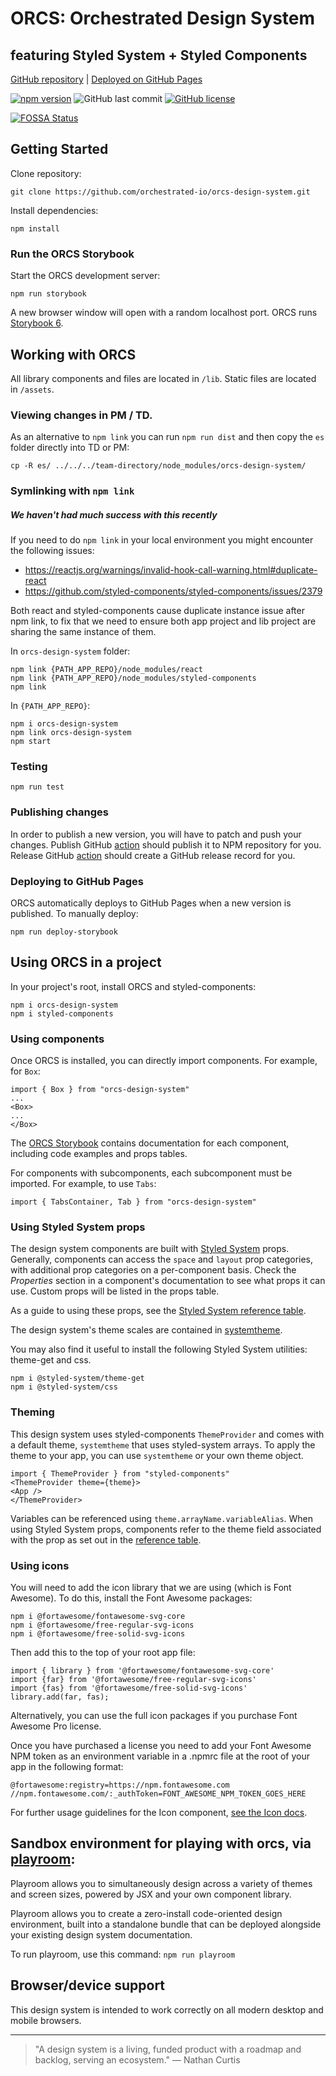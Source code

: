 
<Meta title="Intro" />

# ORCS: Orchestrated Design System

## featuring Styled System + Styled Components

[GitHub repository](https://github.com/orchestrated-io/orcs-design-system) | [Deployed on GitHub Pages](https://orchestrated-io.github.io/orcs-design-system/)

[![npm version](https://badge.fury.io/js/orcs-design-system.svg)](https://badge.fury.io/js/orcs-design-system) ![GitHub last commit](https://img.shields.io/github/last-commit/orchestrated-io/orcs-design-system) [![GitHub license](https://img.shields.io/github/license/orchestrated-io/orcs-design-system.svg)](https://github.com/orchestrated-io/orcs-design-system/blob/master/LICENSE)

[![FOSSA Status](https://app.fossa.io/api/projects/git%2Bgithub.com%2Forchestrated-io%2Forcs-design-system.svg?type=large)](https://app.fossa.io/projects/git%2Bgithub.com%2Forchestrated-io%2Forcs-design-system?ref=badge_large)

## Getting Started

Clone repository:

```
git clone https://github.com/orchestrated-io/orcs-design-system.git
```

Install dependencies:

```
npm install
```

### Run the ORCS Storybook

Start the ORCS development server:

```
npm run storybook
```

A new browser window will open with a random localhost port. ORCS runs [Storybook 6](https://github.com/storybookjs/storybook/releases).

## Working with ORCS

All library components and files are located in `/lib`. Static files are located in `/assets`.

### Viewing changes in PM / TD.

As an alternative to `npm link` you can run `npm run dist` and then copy the `es` folder directly into TD or PM:

`cp -R es/ ../../../team-directory/node_modules/orcs-design-system/`

### Symlinking with `npm link`

##### We haven't had much success with this recently

If you need to do `npm link` in your local environment you might encounter the following issues:

- https://reactjs.org/warnings/invalid-hook-call-warning.html#duplicate-react
- https://github.com/styled-components/styled-components/issues/2379

Both react and styled-components cause duplicate instance issue after npm link, to fix that we need to ensure both app project and lib project are sharing the same instance of them.

In `orcs-design-system` folder:

```
npm link {PATH_APP_REPO}/node_modules/react
npm link {PATH_APP_REPO}/node_modules/styled-components
npm link
```

In `{PATH_APP_REPO}`:

```
npm i orcs-design-system
npm link orcs-design-system
npm start
```

### Testing

```
npm run test
```

### Publishing changes

In order to publish a new version, you will have to patch and push your changes.
Publish GitHub [action](https://github.com/marketplace/actions/npm-publish) should publish it to NPM repository for you.
Release GitHub [action](https://github.com/marketplace/actions/create-a-release) should create a GitHub release record for you.

### Deploying to GitHub Pages

ORCS automatically deploys to GitHub Pages when a new version is published. To manually deploy:

```
npm run deploy-storybook
```

## Using ORCS in a project

In your project's root, install ORCS and styled-components:

```
npm i orcs-design-system
npm i styled-components
```

### Using components

Once ORCS is installed, you can directly import components. For example, for `Box`:

```
import { Box } from "orcs-design-system"
...
<Box>
...
</Box>
```

The [ORCS Storybook](https://orchestrated-io.github.io/orcs-design-system) contains documentation for each component, including code examples and props tables.

For components with subcomponents, each subcomponent must be imported. For example, to use `Tabs`:

```
import { TabsContainer, Tab } from "orcs-design-system"
```

### Using Styled System props

The design system components are built with [Styled System](https://styled-system.com/) props. Generally, components can access the `space` and `layout` prop categories, with additional prop categories on a per-component basis. Check the _Properties_ section in a component's documentation to see what props it can use. Custom props will be listed in the props table.

As a guide to using these props, see the [Styled System reference table](https://styled-system.com/table).

The design system's theme scales are contained in [systemtheme](https://github.com/orchestrated-io/orcs-design-system/blob/master/packages/orcs-design-system/lib/systemtheme.js).

You may also find it useful to install the following Styled System utilities: theme-get and css.

```
npm i @styled-system/theme-get
npm i @styled-system/css
```

### Theming

This design system uses styled-components `ThemeProvider` and comes with a default theme, `systemtheme` that uses styled-system arrays. To apply the theme to your app, you can use `systemtheme` or your own theme object.

```
import { ThemeProvider } from "styled-components"
<ThemeProvider theme={theme}>
<App />
</ThemeProvider>
```

Variables can be referenced using `theme.arrayName.variableAlias`. When using Styled System props, components refer to the theme field associated with the prop as set out in the [reference table](https://styled-system.com/table).

### Using icons

You will need to add the icon library that we are using (which is Font Awesome). To do this, install the Font Awesome packages:

```
npm i @fortawesome/fontawesome-svg-core
npm i @fortawesome/free-regular-svg-icons
npm i @fortawesome/free-solid-svg-icons
```

Then add this to the top of your root app file:

```
import { library } from '@fortawesome/fontawesome-svg-core'
import {far} from '@fortawesome/free-regular-svg-icons'
import {fas} from '@fortawesome/free-solid-svg-icons'
library.add(far, fas);
```

Alternatively, you can use the full icon packages if you purchase Font Awesome Pro license.

Once you have purchased a license you need to add your Font Awesome NPM token as an environment variable in a .npmrc file at the root of your app in the following format:

```
@fortawesome:registry=https://npm.fontawesome.com
//npm.fontawesome.com/:_authToken=FONT_AWESOME_NPM_TOKEN_GOES_HERE
```

For further usage guidelines for the Icon component, [see the Icon docs](http://localhost:55322/?path=/docs/components-icon--default-icon).

## Sandbox environment for playing with orcs, via [playroom](https://github.com/seek-oss/playroom):

Playroom allows you to simultaneously design across a variety of themes and screen sizes, powered by JSX and your own component library.

Playroom allows you to create a zero-install code-oriented design environment, built into a standalone bundle that can be deployed alongside your existing design system documentation.

To run playroom, use this command: `npm run playroom`

## Browser/device support

This design system is intended to work correctly on all modern desktop and mobile browsers.

---

> "A design system is a living, funded product with a roadmap and backlog, serving an ecosystem." — Nathan Curtis
